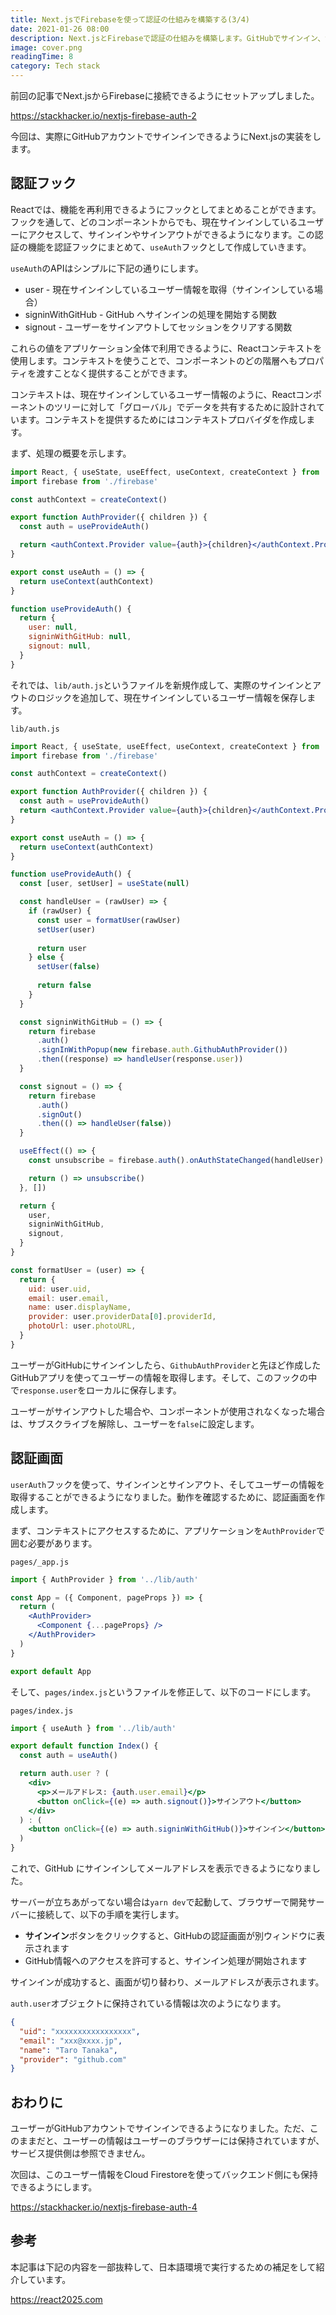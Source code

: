 ```yaml
---
title: Next.jsでFirebaseを使って認証の仕組みを構築する(3/4)
date: 2021-01-26 08:00
description: Next.jsとFirebaseで認証の仕組みを構築します。GitHubでサインイン、サインアウトができるように認証処理を実装します。
image: cover.png
readingTime: 8
category: Tech stack
---
```

前回の記事でNext.jsからFirebaseに接続できるようにセットアップしました。

https://stackhacker.io/nextjs-firebase-auth-2

今回は、実際にGitHubアカウントでサインインできるようにNext.jsの実装をします。

## 認証フック

Reactでは、機能を再利用できるようにフックとしてまとめることができます。フックを通して、どのコンポーネントからでも、現在サインインしているユーザーにアクセスして、サインインやサインアウトができるようになります。この認証の機能を認証フックにまとめて、`useAuth`フックとして作成していきます。

`useAuth`のAPIはシンプルに下記の通りにします。

- user - 現在サインインしているユーザー情報を取得（サインインしている場合）
- signinWithGitHub - GitHub へサインインの処理を開始する関数
- signout - ユーザーをサインアウトしてセッションをクリアする関数

これらの値をアプリケーション全体で利用できるように、Reactコンテキストを使用します。コンテキストを使うことで、コンポーネントのどの階層へもプロパティを渡すことなく提供することができます。

コンテキストは、現在サインインしているユーザー情報のように、Reactコンポーネントのツリーに対して「グローバル」でデータを共有するために設計されています。コンテキストを提供するためにはコンテキストプロバイダを作成します。

まず、処理の概要を示します。

```jsx
import React, { useState, useEffect, useContext, createContext } from 'react'
import firebase from './firebase'

const authContext = createContext()

export function AuthProvider({ children }) {
  const auth = useProvideAuth()

  return <authContext.Provider value={auth}>{children}</authContext.Provider>
}

export const useAuth = () => {
  return useContext(authContext)
}

function useProvideAuth() {
  return {
    user: null,
    signinWithGitHub: null,
    signout: null,
  }
}
```

それでは、`lib/auth.js`というファイルを新規作成して、実際のサインインとアウトのロジックを追加して、現在サインインしているユーザー情報を保存します。

`lib/auth.js`

```jsx
import React, { useState, useEffect, useContext, createContext } from 'react'
import firebase from './firebase'

const authContext = createContext()

export function AuthProvider({ children }) {
  const auth = useProvideAuth()
  return <authContext.Provider value={auth}>{children}</authContext.Provider>
}

export const useAuth = () => {
  return useContext(authContext)
}

function useProvideAuth() {
  const [user, setUser] = useState(null)

  const handleUser = (rawUser) => {
    if (rawUser) {
      const user = formatUser(rawUser)
      setUser(user)
      
      return user
    } else {
      setUser(false)
      
      return false
    }
  }

  const signinWithGitHub = () => {
    return firebase
      .auth()
      .signInWithPopup(new firebase.auth.GithubAuthProvider())
      .then((response) => handleUser(response.user))
  }

  const signout = () => {
    return firebase
      .auth()
      .signOut()
      .then(() => handleUser(false))
  }

  useEffect(() => {
    const unsubscribe = firebase.auth().onAuthStateChanged(handleUser)

    return () => unsubscribe()
  }, [])

  return {
    user,
    signinWithGitHub,
    signout,
  }
}

const formatUser = (user) => {
  return {
    uid: user.uid,
    email: user.email,
    name: user.displayName,
    provider: user.providerData[0].providerId,
    photoUrl: user.photoURL,
  }
}
```

ユーザーがGitHubにサインインしたら、`GithubAuthProvider`と先ほど作成したGitHubアプリを使ってユーザーの情報を取得します。そして、このフックの中で`response.user`をローカルに保存します。

ユーザーがサインアウトした場合や、コンポーネントが使用されなくなった場合は、サブスクライブを解除し、ユーザーを`false`に設定します。

## 認証画面

`userAuth`フックを使って、サインインとサインアウト、そしてユーザーの情報を取得することができるようになりました。動作を確認するために、認証画面を作成します。

まず、コンテキストにアクセスするために、アプリケーションを`AuthProvider`で囲む必要があります。

`pages/_app.js`

```jsx
import { AuthProvider } from '../lib/auth'

const App = ({ Component, pageProps }) => {
  return (
    <AuthProvider>
      <Component {...pageProps} />
    </AuthProvider>
  )
}

export default App
```

そして、`pages/index.js`というファイルを修正して、以下のコードにします。

`pages/index.js`

```jsx
import { useAuth } from '../lib/auth'

export default function Index() {
  const auth = useAuth()

  return auth.user ? (
    <div>
      <p>メールアドレス: {auth.user.email}</p>
      <button onClick={(e) => auth.signout()}>サインアウト</button>
    </div>
  ) : (
    <button onClick={(e) => auth.signinWithGitHub()}>サインイン</button>
  )
}
```

これで、GitHub にサインインしてメールアドレスを表示できるようになりました。

サーバーが立ちあがってない場合は`yarn dev`で起動して、ブラウザーで開発サーバーに接続して、以下の手順を実行します。

* **サインイン**ボタンをクリックすると、GitHubの認証画面が別ウィンドウに表示されます
* GitHub情報へのアクセスを許可すると、サインイン処理が開始されます

サインインが成功すると、画面が切り替わり、メールアドレスが表示されます。

`auth.user`オブジェクトに保持されている情報は次のようになります。

```json
{
  "uid": "xxxxxxxxxxxxxxxxx",
  "email": "xxx@xxxx.jp",
  "name": "Taro Tanaka",
  "provider": "github.com"
}
```

## おわりに

ユーザーがGitHubアカウントでサインインできるようになりました。ただ、このままだと、ユーザーの情報はユーザーのブラウザーには保持されていますが、サービス提供側は参照できません。

次回は、このユーザー情報をCloud Firestoreを使ってバックエンド側にも保持できるようにします。

https://stackhacker.io/nextjs-firebase-auth-4

## 参考

本記事は下記の内容を一部抜粋して、日本語環境で実行するための補足をして紹介しています。

https://react2025.com
